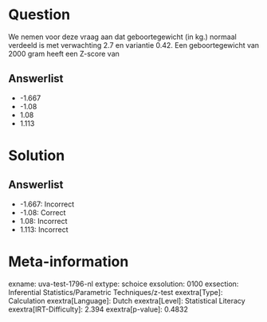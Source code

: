 Question
========

We nemen voor deze vraag aan dat geboortegewicht (in kg.) normaal
verdeeld is met verwachting 2.7 en variantie 0.42. Een geboortegewicht
van 2000 gram heeft een Z-score van

Answerlist
----------

* -1.667
* -1.08
* 1.08
* 1.113

Solution
========

Answerlist
----------

* -1.667: Incorrect
* -1.08: Correct
* 1.08: Incorrect
* 1.113: Incorrect

Meta-information
================
exname: uva-test-1796-nl
extype: schoice
exsolution: 0100
exsection: Inferential Statistics/Parametric Techniques/z-test
exextra[Type]: Calculation
exextra[Language]: Dutch
exextra[Level]: Statistical Literacy
exextra[IRT-Difficulty]: 2.394
exextra[p-value]: 0.4832
